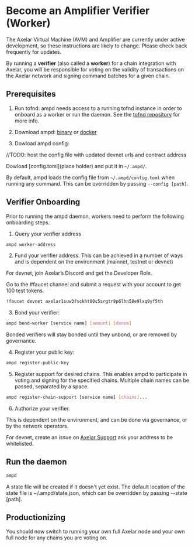 # Become an Amplifier Verifier (Worker)


<Callout>
The Axelar Virtual Machine (AVM) and Amplifier are currently under active development, so these instructions are likely to change. Please check back frequently for updates.
</Callout>

By running a **verifier** (also called a **worker**) for a chain integration with Axelar, you will be responsible for voting on the validity of transactions on the Axelar network and signing command batches for a given chain.

## Prerequisites

1. Run tofnd: ampd needs access to a running tofnd instance in order to onboard as a worker or run the daemon. See the [tofnd repository](https://github.com/axelarnetwork/tofnd) for more info.

2. Download ampd: [binary](https://github.com/axelarnetwork/axelar-amplifier/releases/tag/ampd-v0.1.0) or [docker](https://hub.docker.com/r/axelarnet/axelar-ampd)
3. Dowload ampd config: 

//TODO: host the config file with updated devnet urls and contract address

Dowload [config.toml](place holder) and put it in `~/.ampd/`.

By default, ampd loads the config file from `~/.ampd/config.toml` when running any command. This can be overridden by passing `--config [path]`.

## Verifier Onboarding

Prior to running the ampd daemon, workers need to perform the following onboarding steps.

1. Query your verifier address

```bash
ampd worker-address
```

2. Fund your verifier address. This can be achieved in a number of ways and is dependent on the environment (mainnet, testnet or devnet)

For devnet, join Axelar’s Discord and get the Developer Role.

Go to the #faucet channel and submit a request with your account to get 100 test tokens.
```bash
!faucet devnet axelar1suw3fsckht00c5srgtr8p6lhn58e9lxq9yf5th
```

3. Bond your verifier:

```bash
ampd bond-worker [service name] [amount] [denom]
```

Bonded verifiers will stay bonded until they unbond, or are removed by governance.

4. Register your public key:

```bash
ampd register-public-key
```

5. Register support for desired chains. This enables ampd to participate in voting and signing for the specified chains. 
Multiple chain names can be passed, separated by a space.

```bash
ampd register-chain-support [service name] [chains]...
```

6. Authorize your verifier. 

This is dependent on the environment, and can be done via governance, or by the network operators.


For devnet, create an issue on [Axelar Support](https://github.com/axelarnetwork/support) ask your address to be whitelisted.

## Run the daemon

```bash
ampd
```

A state file will be created if it doesn't yet exist. The default location of the state file is ~/.ampd/state.json, which can be overridden by passing --state [path].


## Productionizing
You should now switch to running your own full Axelar node and your own full node for any chains you are voting on.